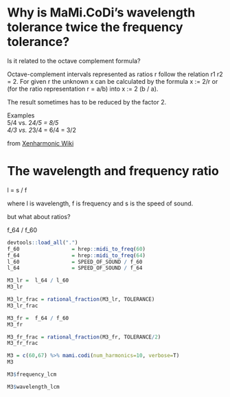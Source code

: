 # Why is MaMi.CoDi's wavelength tolerance twice the frequency tolerance?\

Is it related to the octave complement formula?\

Octave-complement intervals represented as ratios r follow the relation r1 r2 = 2. For given r the unknown x can be calculated by the formula x := 2/r or (for the ratio representation r = a/b) into x := 2 (b / a).\

The result sometimes has to be reduced by the factor 2.\

Examples\
5/4 vs. 2*4/5 = 8/5\
4/3 vs. 2*3/4 = 6/4 = 3/2\

from [Xenharmonic Wiki](https://en.xen.wiki/w/Octave_complement)\

# The wavelength and frequency ratio

l = s / f\

where l is wavelength, f is frequency and s is the speed of sound.\

but what about ratios?\

f_64 / f_60

```r
devtools::load_all(".")
f_60                 = hrep::midi_to_freq(60)
f_64                 = hrep::midi_to_freq(64)
l_60                 = SPEED_OF_SOUND / f_60
l_64                 = SPEED_OF_SOUND / f_64
```

```r
M3_lr =  l_64 / l_60
M3_lr
```
```r
M3_lr_frac = rational_fraction(M3_lr, TOLERANCE)
M3_lr_frac
```
```r
M3_fr =  f_64 / f_60
M3_fr
```
```r
M3_fr_frac = rational_fraction(M3_fr, TOLERANCE/2)
M3_fr_frac
```
```r
M3 = c(60,67) %>% mami.codi(num_harmonics=10, verbose=T)
M3
```
```r
M3$frequency_lcm
```
```r
M3$wavelength_lcm
```

